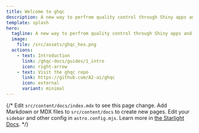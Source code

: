 ```yaml
---
title: Welcome to ghqc
description: A new way to perfrom quality control through Shiny apps and GitHub
template: splash
hero:
  tagline: A new way to perfrom quality control through Shiny apps and GitHub
  image:
    file: /src/assets/ghqc_hex.png
  actions:
    - text: Introduction
      link: /ghqc-docs/guides/1_intro
      icon: right-arrow
    - text: Visit the ghqc repo
      link: https://github.com/A2-ai/ghqc
      icon: external
      variant: minimal
---
```





{/* <CardGrid stagger>
	<Card title="Update content" icon="pencil">
		Edit `src/content/docs/index.mdx` to see this page change.
	</Card>
	<Card title="Add new content" icon="add-document">
		Add Markdown or MDX files to `src/content/docs` to create new pages.
	</Card>
	<Card title="Configure your site" icon="setting">
		Edit your `sidebar` and other config in `astro.config.mjs`.
	</Card>
	<Card title="Read the docs" icon="open-book">
		Learn more in [the Starlight Docs](https://starlight.astro.build/).
	</Card>
</CardGrid> */}

